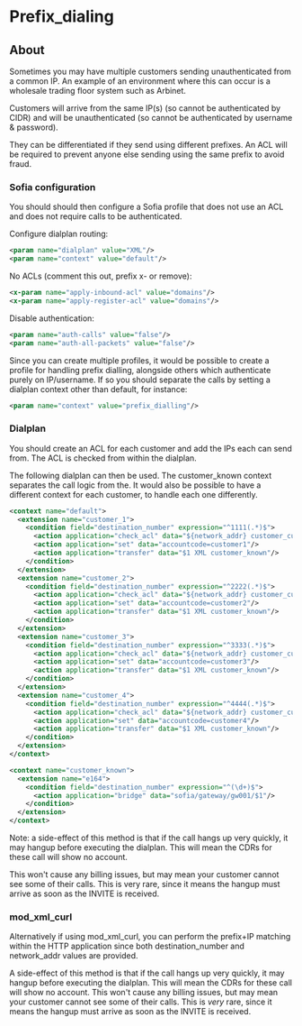 
# Prefix_dialing 

 

## About

Sometimes you may have multiple customers sending unauthenticated from a common IP. An example of an environment where this can occur is a wholesale trading floor system such as Arbinet.

Customers will arrive from the same IP(s) (so cannot be authenticated by CIDR) and will be unauthenticated (so cannot be authenticated by username & password).

They can be differentiated if they send using different prefixes. An ACL will be required to prevent anyone else sending using the same prefix to avoid fraud.

### Sofia configuration

You should should then configure a Sofia profile that does not use an ACL and does not require calls to be authenticated.

Configure dialplan routing:

```xml
<param name="dialplan" value="XML"/>
<param name="context" value="default"/>
```

No ACLs (comment this out, prefix x- or remove):

```xml
<x-param name="apply-inbound-acl" value="domains"/>
<x-param name="apply-register-acl" value="domains"/>
```

Disable authentication:

```xml
<param name="auth-calls" value="false"/>
<param name="auth-all-packets" value="false"/>
```

Since you can create multiple profiles, it would be possible to create a profile for handling prefix dialling, alongside others which authenticate purely on IP/username. If so you should separate the calls by setting a dialplan context other than default, for instance:

```xml
<param name="context" value="prefix_dialling"/>
```

### Dialplan

You should create an ACL for each customer and add the IPs each can send from. The ACL is checked from within the dialplan.

The following dialplan can then be used. The customer\_known context separates the call logic from the. It would also be possible to have a different context for each customer, to handle each one differently.

```xml
<context name="default">
  <extension name="customer_1">
    <condition field="destination_number" expression="^1111(.*)$">
      <action application="check_acl" data="${network_addr} customer_customer1"/>
      <action application="set" data="accountcode=customer1"/>
      <action application="transfer" data="$1 XML customer_known"/>
    </condition>
  </extension>
  <extension name="customer_2">
    <condition field="destination_number" expression="^2222(.*)$">
      <action application="check_acl" data="${network_addr} customer_customer2"/>
      <action application="set" data="accountcode=customer2"/>
      <action application="transfer" data="$1 XML customer_known"/>
    </condition>
  </extension>
  <extension name="customer_3">
    <condition field="destination_number" expression="^3333(.*)$">
      <action application="check_acl" data="${network_addr} customer_customer3"/>
      <action application="set" data="accountcode=customer3"/>
      <action application="transfer" data="$1 XML customer_known"/>
    </condition>
  </extension>
  <extension name="customer_4">
    <condition field="destination_number" expression="^4444(.*)$">
      <action application="check_acl" data="${network_addr} customer_customer4"/>
      <action application="set" data="accountcode=customer4"/>
      <action application="transfer" data="$1 XML customer_known"/>
    </condition>
  </extension>
</context>

<context name="customer_known">
  <extension name="e164">
    <condition field="destination_number" expression="^(\d+)$">
      <action application="bridge" data="sofia/gateway/gw001/$1"/>
    </condition>
  </extension>
</context>
```

Note: a side-effect of this method is that if the call hangs up very quickly, it may hangup before executing the dialplan. This will mean the CDRs for these call will show no account. 

This won't cause any billing issues, but may mean your customer cannot see some of their calls. This is very rare, since it means the hangup must arrive as soon as the INVITE is received.

### mod_xml_curl

Alternatively if using mod\_xml\_curl, you can perform the prefix+IP matching within the HTTP application since both destination\_number and network\_addr values are provided.

A side-effect of this method is that if the call hangs up very quickly, it may hangup before executing the dialplan. This will mean the CDRs for these call will show no account. This won't cause any billing issues, but may mean your customer cannot see some of their calls. This is _very_ rare, since it means the hangup must arrive as soon as the INVITE is received.


